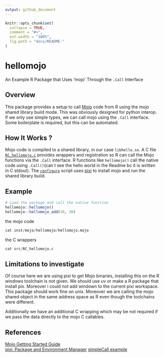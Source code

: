 ```yaml
---
output: github_document
---
```


```r
knitr::opts_chunk$set(
  collapse = TRUE,
  comment = "#>",
  out.width = "100%",
  fig.path = "docs/README-"
)
```
# hellomojo

An Example R Package that Uses 'mojo' Through the `.Call` Interface 

## Overview

This package provides a setup to call [Mojo](https://www.modular.com/mojo) code from R using the mojo shared library build mode. This was obviously designed for python interop. If we only use simple types, we can call mojo using the `.Call` interface. Some boilerplate is required, but this can be automated.

## How It Works ?

Mojo code is compiled to a shared library, in our case `libhello.so`. A C file [`RC_hellomojo.c`](src/RC_hellomojo.c) provides wrappers and registration so R can call the Mojo functions via the `.Call` interface. R functions like `hellomojo()` call the native code using `.Call()`(can t see the hello world in the Readme bc it is written in C stdout). The [`configure`](configure) script uses [pixi](https://pixi.sh/) to install mojo and run the shared library build.

## Example

```r
# Load the package and call the native function
hellomojo::hellomojo()
hellomojo::hellomojo_add(10, 30)
```

the mojo code

```r
cat inst/mojo/hellomojo/hellomojo.mojo
```

the C wrappers

```r
cat src/RC_hellomojo.c
```

## Limitations to investigate

Of course here we are using pixi to get Mojo binaries, installing 
this on the R windows toolchain is not given. We should use uv or make a R package that install pix. Moreover i could not add windown to the current pixi workspace. This package should work fine on unix. Moreover we are calling the mojo shared object in the same address space as R even though the toolchains were different.

Additionally we have an additional C wrapping which may be not required if we pass the data directly to the mojo C callables.

## References

[Mojo Getting Started Guide](https://docs.modular.com/mojo/manual/get-started)  
[pixi: Package and Environment Manager](https://pixi.sh/)
[simpleCall example](https://github.com/coolbutuseless/simpleCall)